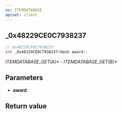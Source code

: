 ```yaml
---
ns: ITEMDATABASE
apiset: client
---
```

## _0x48229CE0C7938237

```c
// 0x48229CE0C7938237
int _0x48229CE0C7938237(Hash award);
```

_ITEMDATABASE_GET_(A)* - _ITEMDATABASE_GET_(B)*

## Parameters
* **award**:

## Return value